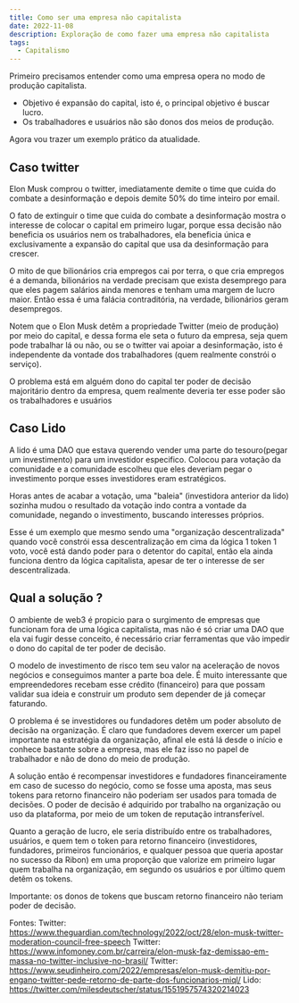 ```yaml
---
title: Como ser uma empresa não capitalista
date: 2022-11-08
description: Exploração de como fazer uma empresa não capitalista
tags:
  - Capitalismo
---
```


Primeiro precisamos entender como uma empresa opera no modo de produção capitalista.

- Objetivo é expansão do capital, isto é, o principal objetivo é buscar lucro.
- Os trabalhadores e usuários não são donos dos meios de produção.

Agora vou trazer um exemplo prático da atualidade.

## Caso twitter

Elon Musk comprou o twitter, imediatamente demite o time que cuida do combate a desinformação e depois demite 50% do time inteiro por email.

O fato de extinguir o time que cuida do combate a desinformação mostra o interesse de colocar o capital em primeiro lugar, porque essa decisão não beneficia os usuários nem os trabalhadores, ela beneficia única e exclusivamente a expansão do capital que usa da desinformação para crescer.

O mito de que bilionários cria empregos cai por terra, o que cria empregos é a demanda, bilionários na verdade precisam que exista desemprego para que eles pagem salários ainda menores e tenham uma margem de lucro maior. Então essa é uma falácia contraditória, na verdade, bilionários geram desempregos.

Notem que o Elon Musk detêm a propriedade Twitter (meio de produção) por meio do capital, e dessa forma ele seta o futuro da empresa, seja quem pode trabalhar lá ou não, ou se o twitter vai apoiar a desinformação, isto é independente da vontade dos trabalhadores (quem realmente constrói o serviço).

O problema está em alguém dono do capital ter poder de decisão majoritário dentro da empresa, quem realmente deveria ter esse poder são os trabalhadores e usuários

## Caso Lido

A lido é uma DAO que estava querendo vender uma parte do tesouro(pegar um investimento) para um investidor especifico. Colocou para votação da comunidade e a comunidade escolheu que eles deveriam pegar o investimento porque esses investidores eram estratégicos.

Horas antes de acabar a votação, uma "baleia" (investidora anterior da lido) sozinha mudou o resultado da votação indo contra a vontade da comunidade, negando o investimento, buscando interesses próprios.

Esse é um exemplo que mesmo sendo uma "organização descentralizada" quando você constrói essa descentralização em cima da lógica 1 token 1 voto, você está dando poder para o detentor do capital, então ela ainda funciona dentro da lógica capitalista, apesar de ter o interesse de ser descentralizada.

## Qual a solução ?

O ambiente de web3 é propicio para o surgimento de empresas que funcionam fora de uma lógica capitalista, mas não é só criar uma DAO que ela vai fugir desse conceito, é necessário criar ferramentas que vão impedir o dono do capital de ter poder de decisão.

O modelo de investimento de risco tem seu valor na aceleração de novos negócios e conseguimos manter a parte boa dele. É muito interessante que empreendedores recebam esse crédito (financeiro) para que possam validar sua ideia e construir um produto sem depender de já começar faturando.

O problema é se investidores ou fundadores detêm um poder absoluto de decisão na organização. É claro que fundadores devem exercer um papel importante na estratégia da organização, afinal ele está lá desde o início e conhece bastante sobre a empresa, mas ele faz isso no papel de trabalhador e não de dono do meio de produção.

A solução então é recompensar investidores e fundadores financeiramente em caso de sucesso do negócio, como se fosse uma aposta, mas seus tokens para retorno financeiro não poderiam ser usados para tomada de decisões. O poder de decisão é adquirido por trabalho na organização ou uso da plataforma, por meio de um token de reputação intransferível.

Quanto a geração de lucro, ele seria distribuído entre os trabalhadores, usuários, e quem tem o token para retorno financeiro (investidores, fundadores, primeiros funcionários, e qualquer pessoa que queria apostar no sucesso da Ribon) em uma proporção que valorize em primeiro lugar quem trabalha na organização, em segundo os usuários e por último quem detêm os tokens.

Importante: os donos de tokens que buscam retorno financeiro não teriam poder de decisão.


Fontes:
Twitter: https://www.theguardian.com/technology/2022/oct/28/elon-musk-twitter-moderation-council-free-speech
Twitter: https://www.infomoney.com.br/carreira/elon-musk-faz-demissao-em-massa-no-twitter-inclusive-no-brasil/
Twitter:  https://www.seudinheiro.com/2022/empresas/elon-musk-demitiu-por-engano-twitter-pede-retorno-de-parte-dos-funcionarios-miql/
Lido: https://twitter.com/milesdeutscher/status/1551957574320214023
